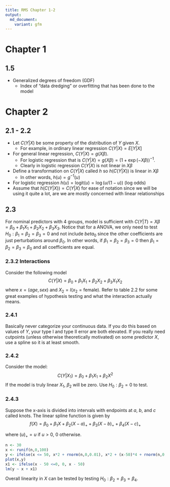 ```yaml
---
title: RMS Chapter 1-2
output: 
  md_document:
    variant: gfm
---
```


# Chapter 1
## 1.5
- Generalized degrees of freedom (GDF)
  - Index of "data dredging" or overfitting that has been done to the model

# Chapter 2
## 2.1 - 2.2
- Let $C(Y|X)$ be some property of the distribution of $Y$ given $X$. 
  - For example, in ordinary linear regression $C(Y|X) = E[Y|X]$
- For general linear regression, $C(Y|X) = g(X\beta)$.
  - For logistic regression that is $C(Y|X) = g(X\beta) = (1+\exp(-X\beta))^{-1}$.
  - Clearly in logistic regression $C(Y|X)$ is not linear in $X\beta$
- Define a transformation on $C(Y|X)$ called $h$ so $h(C(Y|X))$ is linear in $X\beta$
  - In other words, $h(u) = g^{-1}(u)$
- For logistic regression $h(u) = \text{logit}(u) = \log(u/(1-u))$ (log odds)
- Assume that $h(C(Y|X))=C(Y|X)$ for ease of notation since we will be using it quite a lot, are we are mostly concerned with linear relationships

## 2.3
For nominal predictors with 4 groups, model is sufficient with $C(Y|T)=X\beta=\beta_0 + \beta_1X_1 + \beta_2 X_2 + \beta_3X_3$. Notice that for a ANOVA, we only need to test $H_0: \beta_1 = \beta_2 = \beta_3 = 0$ and not include $beta_0$ since the other coefficients are just perturbations around $\beta_0$. In other words, if $\beta_1 = \beta_2 = \beta_3 = 0$ then $\beta_1 = \beta_2 = \beta_3 = \beta_0$ and all coefficients are equal.

### 2.3.2 Interactions
Consider the following model
$$C(Y|X) = \beta_0 + \beta_1X_1 + \beta_2X_2 + \beta_3X_1X_2$$
where $x=(age,sex)$ and $X_2=I(x_2=\text{female})$. Refer to table 2.2 for some great examples of hypothesis testing and what the interaction actually means.

### 2.4.1
Basically never categorize your continuous data. If you do this based on values of $Y$, your type I and type II error are both elevated. If you really need cutpoints (unless otherwise theoretically motivated) on some predictor $X$, use a spline so it is at least smooth.

### 2.4.2
Consider the model:
$$C(Y|X_1) = \beta_0 + \beta_1X_1 + \beta_2X^2$$
If the model is truly linear $X_1$, $\beta_2$ will be zero. Use $H_0: \beta_2 = 0$ to test.


### 2.4.3
Suppose the x-axis is divided into intervals with endpoints at $a$, $b$, and $c$ called knots. The linear spline function is given by $$f(X) = \beta_0 + \beta_1X + \beta_2(X-a)_+ + \beta_3(X-b)_+ + \beta_4(X-c)_+$$

where $(u)_+ = u$ if $u > 0$, $0$ otherwise.



```r
n <- 30
x <- runif(n,0,100)
y <- ifelse(x <= 50, x*2 + rnorm(n,0,0.01), x*2 + (x-50)*4 + rnorm(n,0,0.01))
plot(x,y)
x1 <- ifelse(x - 50 <=0, 0, x - 50)
lm(y ~ x + x1)
```
Overall linearity in $X$ can be tested by testing $H_0: \beta_2 = \beta_3 = \beta_4$.

